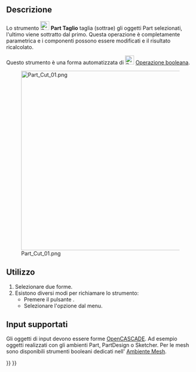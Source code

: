 <languages/>

{{Docnav/it
|[[Part_Boolean/it|Operazione booleana]]
|[[Part_Fuse/it|Unione]]
|[[Part_Workbench/it|Part]]
|IconL=Part_Boolean.svg
|IconR=Part_Fuse.svg
|IconC=Workbench_Part.svg
}}

{{GuiCommand/it
|Name=Part Taglio
|MenuLocation=Parte → Operazione booleana → Taglio
|Workbenches=[[Part_Workbench/it|Part]]
|SeeAlso=[[Part_Boolean/it|Part Operazione booleana]], [[Part_Fuse/it|Part Unione]], [[Part_Common/it|Part Intersezione]]
}}

<span id="Description"></span>
==Descrizione==

Lo strumento [[Image:Part_Cut.svg|24px]] '''Part Taglio''' taglia (sottrae) gli oggetti Part selezionati, l'ultimo viene sottratto dal primo. Questa operazione è completamente parametrica e i componenti possono essere modificati e il risultato ricalcolato.

Questo strumento è una forma automatizzata di [[Image:Part_Boolean.svg|24px|link=Part_Boolean]] [[Part_Boolean/it|Operazione booleana]].

[[Image:Part_Cut_01.png|480px]]

<span id="Usage"></span>
==Utilizzo==

# Selezionare due forme.
# Esistono diversi modi per richiamare lo strumento:
#* Premere il pulsante {{Button|[[Image:Part_Cut.svg|16px]] [[Part_Cut/it|Taglio]]}}.
#* Selezionare l'opzione {{MenuCommand|Parte → Operazione booleana → [[Image:Part_Cut.svg|16px]] Taglio}} dal menu.

<span id="Supported_inputs"></span>
== Input supportati ==

Gli oggetti di input devono essere forme [[OpenCASCADE/it|OpenCASCADE]]. Ad esempio oggetti realizzati con gli ambienti Part, PartDesign o Sketcher. Per le mesh sono disponibili strumenti booleani dedicati nell' [[Mesh_Workbench/it|Ambiente Mesh]].


{{Docnav/it
|[[Part_Boolean/it|Operazione booleana]]
|[[Part_Fuse/it|Unione]]
|[[Part_Workbench/it|Part]]
|IconL=Part_Boolean.svg
|IconR=Part_Fuse.svg
|IconC=Workbench_Part.svg
}}

{{Part_Tools_navi{{#translation:}}}}
{{Userdocnavi{{#translation:}}}}